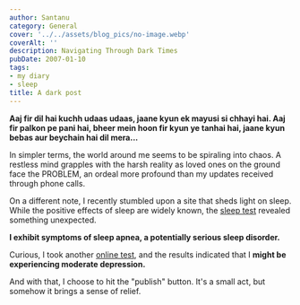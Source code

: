```yaml
---
author: Santanu
category: General
cover: '../../assets/blog_pics/no-image.webp'
coverAlt: ''
description: Navigating Through Dark Times
pubDate: 2007-01-10
tags:
- my diary
- sleep
title: A dark post
---
```


**Aaj fir dil hai kuchh udaas udaas, jaane kyun ek mayusi si chhayi hai. Aaj fir palkon pe pani hai, bheer mein hoon fir kyun ye tanhai hai, jaane kyun bebas aur beychain hai dil mera...**

In simpler terms, the world around me seems to be spiraling into chaos. A restless mind grapples with the harsh reality as loved ones on the ground face the PROBLEM, an ordeal more profound than my updates received through phone calls.

On a different note, I recently stumbled upon a site that sheds light on sleep. While the positive effects of sleep are widely known, the [sleep test](http://www.sleepnet.com/sleeptest.html) revealed something unexpected.

**I exhibit symptoms of sleep apnea, a potentially serious sleep disorder.**

Curious, I took another [online test](http://www.dbsalliance.org/site/PageServer?pagename=about_depressionscreener), and the results indicated that I **might be experiencing moderate depression.**

And with that, I choose to hit the "publish" button. It's a small act, but somehow it brings a sense of relief.